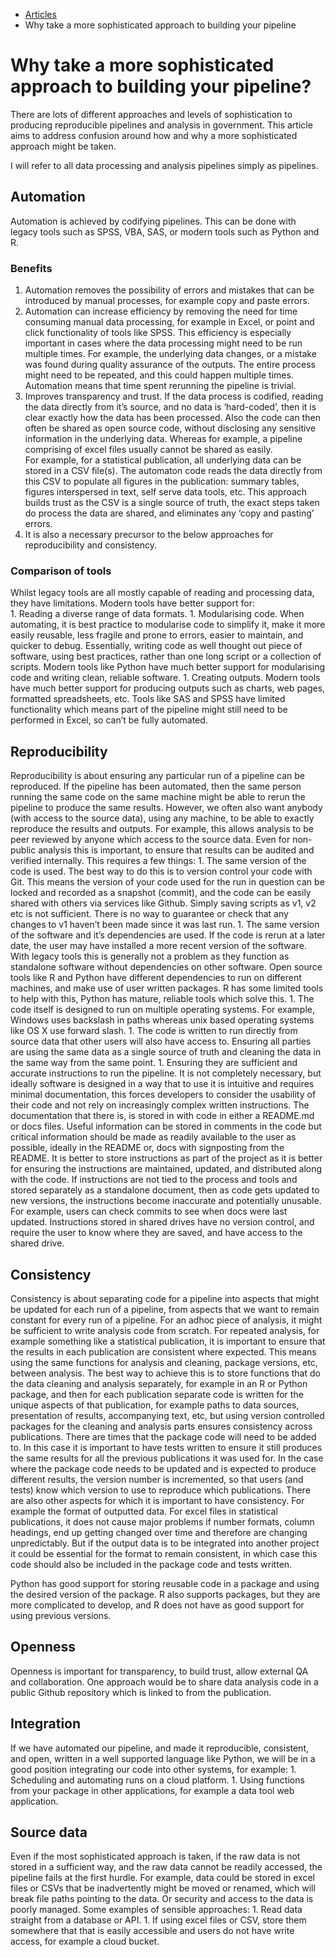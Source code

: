 ::: {.breadcrumbs}
* [Articles](articles.html)
* Why take a more sophisticated approach to building your pipeline
:::

# Why take a more sophisticated approach to building your pipeline?

There are lots of different approaches and levels of sophistication to producing reproducible pipelines and analysis in government. This article aims to address confusion around how and why a more sophisticated approach might be taken.

I will refer to all data processing and analysis pipelines simply as pipelines.

## Automation
Automation is achieved by codifying pipelines. This can be done with legacy tools such as SPSS, VBA, SAS, or modern tools such as Python and R.

### Benefits
1. Automation removes the possibility of errors and mistakes that can be introduced by manual processes, for example copy and paste errors.  
1. Automation can increase efficiency by removing the need for time consuming manual data processing, for example in Excel, or point and click functionality of tools like SPSS. This efficiency is especially important in cases where the data processing might need to be run multiple times. For example, the underlying data changes, or a mistake was found during quality assurance of the outputs. The entire process might need to be repeated, and this could happen multiple times. Automation means that time spent rerunning the pipeline is trivial.  
1. Improves transparency and trust. If the data process is codified, reading the data directly from it's source, and no data is 'hard-coded', then it is clear exactly how the data has been processed. Also the code can then often be shared as open source code, without disclosing any sensitive information in the underlying data. Whereas for example, a pipeline comprising of excel files usually cannot be shared as easily.  
For example, for a statistical publication, all underlying data can be stored in a CSV file(s). The automaton code reads the data directly from this CSV to populate all figures in the publication: summary tables, figures interspersed in text, self serve data tools, etc. This approach builds trust as the CSV is a single source of truth, the exact steps taken do process the data are shared, and eliminates any 'copy and pasting' errors.
1. It is also a necessary precursor to the below approaches for reproducibility and consistency.

### Comparison of tools
Whilst legacy tools are all mostly capable of reading and processing data, they have limitations. 
Modern tools have better support for:  
1. Reading a diverse range of data formats.
1. Modularising code. When automating, it is best practice to modularise code to simplify it, make it more easily reusable, less fragile and prone to errors, easier to maintain, and quicker to debug. Essentially, writing code as well thought out piece of software, using best practices, rather than one long script or a collection of scripts. Modern tools like Python have much better support for modularising code and writing clean, reliable software.
1. Creating outputs. Modern tools have much better support for producing outputs such as charts, web pages, formatted spreadsheets, etc. Tools like SAS and SPSS have limited functionality which means part of the pipeline might still need to be performed in Excel, so can't be fully automated.

## Reproducibility
Reproducibility is about ensuring any particular run of a pipeline can be reproduced. If the pipeline has been automated, then the same person running the same code on the same machine might be able to rerun the pipeline to produce the same results. However, we often also want anybody (with access to the source data), using any machine, to be able to exactly reproduce the results and outputs. For example, this allows analysis to be peer reviewed by anyone which access to the source data. Even for non-public analysis this is important, to ensure that results can be audited and verified internally. This requires a few things:
1. The same version of the code is used. The best way to do this is to version control your code with Git. This means the version of your code used for the run in question can be locked and recorded as a snapshot (commit), and the code can be easily shared with others via services like Github. 
Simply saving scripts as v1, v2 etc is not sufficient. There is no way to guarantee or check that any changes to v1 haven't been made since it was last run.
1. The same version of the software and it's dependencies are used. If the code is rerun at a later date, the user may have installed a more recent version of the software. With legacy tools this is generally not a problem as they function as standalone software without dependencies on other software. Open source tools like R and Python have different dependencies to run on different machines, and make use of user written packages. R has some limited tools to help with this, Python has mature, reliable tools which solve this.
1. The code itself is designed to run on multiple operating systems. For example, Windows uses backslash in paths whereas unix based operating systems like OS X use forward slash.
1. The code is written to run directly from source data that other users will also have access to. Ensuring all parties are using the same data as a single source of truth and cleaning the data in the same way from the same point.
1. Ensuring they are sufficient and accurate instructions to run the pipeline. It is not completely necessary, but ideally software is designed in a way that to use it is intuitive and requires minimal documentation, this forces developers to consider the usability of their code and not rely on increasingly complex written instructions. The documentation that there is, is stored in with code in either a README.md or docs files. Useful information can be stored in comments in the code but critical information should be made as readily available to the user as possible, ideally in the README or, docs with signposting from the README. It is better to store instructions as part of the project as it is better for ensuring the instructions are maintained, updated, and distributed along with the code. If instructions are not tied to the process and tools and stored separately as a standalone document, then as code gets updated to new versions, the instructions become inaccurate and potentially unusable.
For example, users can check commits to see when docs were last updated. Instructions stored in shared drives have no version control, and require the user to know where they are saved, and have access to the shared drive.

## Consistency
Consistency is about separating code for a pipeline into aspects that might be updated for each run of a pipeline, from aspects that we want to remain constant for every run of a pipeline. For an adhoc piece of analysis, it might be sufficient to write analysis code from scratch. For repeated analysis, for example something like a statistical publication, it is important to ensure that the results in each publication are consistent where expected. This means using the same functions for analysis and cleaning, package versions, etc, between analysis. The best way to achieve this is to store functions that do the data cleaning and analysis separately, for example in an R or Python package, and then for each publication separate code is written for the unique aspects of that publication, for example paths to data sources, presentation of results, accompanying text, etc, but using version controlled packages for the cleaning and analysis parts ensures consistency across publications.
There are times that the package code will need to be added to. In this case it is important to have tests written to ensure it still produces the same results for all the previous publications it was used for.
In the case where the package code needs to be updated and is expected to produce different results, the version number is incremented, so that users (and tests) know which version to use to reproduce which publications.
There are also other aspects for which it is important to have consistency. For example the format of outputted data. For excel files in statistical publications, it does not cause major problems if number formats, column headings, end up getting changed over time and therefore are changing unpredictably. But if the output data is to be integrated into another project it could be essential for the format to remain consistent, in which case this code should also be included in the package code and tests written.

Python has good support for storing reusable code in a package and using the desired version of the package. R also supports packages, but they are more complicated to develop, and R does not have as good support for using previous versions.

## Openness
Openness is important for transparency, to build trust, allow external QA and collaboration. One approach would be to share data analysis code in a public Github repository which is linked to from the publication.

## Integration
If we have automated our pipeline, and made it reproducible, consistent, and open, written in a well supported language like Python, we will be in a good position integrating our code into other systems, for example:
1. Scheduling and automating runs on a cloud platform.
1. Using functions from your package in other applications, for example a data tool web application.
 
## Source data
Even if the most sophisticated approach is taken, if the raw data is not stored in a sufficient way, and the raw data cannot be readily accessed, the pipeline fails at the first hurdle. For example, data could be stored in excel files or CSVs that be inadvertently might be moved or renamed, which will break file paths pointing to the data. Or security and access to the data is poorly managed.
Some examples of sensible approaches:
1. Read data straight from a database or API.
1. If using excel files or CSV, store them somewhere that that is easily accessible and users do not have write access, for example a cloud bucket.
